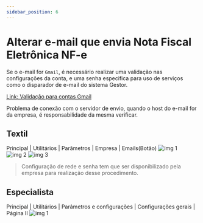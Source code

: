 ```yaml
---
sidebar_position: 6
---
```


# Alterar e-mail que envia Nota Fiscal Eletrônica NF-e
Se o e-mail for `Gmail`, é necessário realizar uma validação nas configurações da conta, 
e uma senha especifica para uso de serviços como o disparador de e-mail do sistema Gestor.

[Link: Validação para contas Gmail](https://wiki.adsomos.com/bin/view/Base%20de%20Conhecimento/Gerentec%206.0/%E2%9C%A9%20NOVIDADES/Vers%C3%A3o%2093/E-Mail/Nova%20valida%C3%A7%C3%A3o%20Gmail/?srid=djcsEnm2)

Problema de conexão com o servidor de envio, quando o host do e-mail for da empresa, 
é responsabilidade da mesma verificar.

## Textil
Principal | Utilitários | Parâmetros | Empresa | Emails(Botão)
![img 1](../../static/img/email_nfe_tex_1.png)
![img 2](../../static/img/email_nfe_tex_2.png)
![img 3](../../static/img/email_nfe_tex_3.png)
> Configuração de rede e senha tem que ser disponibilizado pela empresa para realização desse procedimento.

## Especialista
Principal | Utilitários | Parâmetros e configurações | Configurações gerais | Página II
![img 1](../../static/img/email_nfe_esp_1.png)
